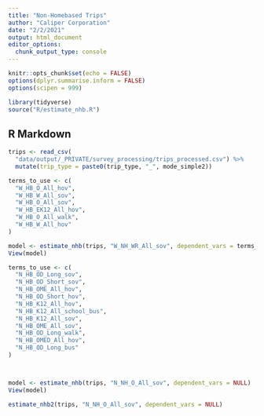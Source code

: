 ```yaml
---
title: "Non-Homebased Trips"
author: "Caliper Corporation"
date: "2/2/2021"
output: html_document
editor_options: 
  chunk_output_type: console
---
```


```r
knitr::opts_chunk$set(echo = FALSE)
options(dplyr.summarise.inform = FALSE)
options(scipen = 999)

library(tidyverse)
source("R/estimate_nhb.R")
```

## R Markdown

```r
trips <- read_csv(
  "data/output/_PRIVATE/survey_processing/trips_processed.csv") %>%
  mutate(trip_type = paste0(trip_type, "_", mode_simple2))
```

```r
terms_to_use <- c(
  "W_HB_O_All_hov",
  "W_HB_W_All_sov",
  "W_HB_O_All_sov",
  "W_HB_EK12_All_hov",
  "W_HB_O_All_walk",
  "W_HB_W_All_hov"
)

model <- estimate_nhb(trips, "W_NH_WR_All_sov", dependent_vars = terms_to_use)
View(model)
```

```r
terms_to_use <- c(
  "N_HB_OD_Long_sov",
  "N_HB_OD_Short_sov",
  "N_HB_OME_All_hov",
  "N_HB_OD_Short_hov",
  "N_HB_K12_All_hov",
  "N_HB_K12_All_school_bus",
  "N_HB_K12_All_sov",
  "N_HB_OME_All_sov",
  "N_HB_OD_Long_walk",
  "N_HB_OMED_All_hov",
  "N_HB_OD_Long_bus"
)



model <- estimate_nhb(trips, "N_NH_O_All_sov", dependent_vars = NULL)
View(model)

estimate_nhb2(trips, "N_NH_O_All_sov", dependent_vars = NULL)
```

